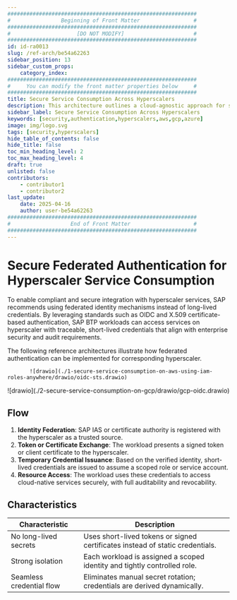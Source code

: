 ```yaml
---
############################################################
#                Beginning of Front Matter                 #
############################################################
#                     [DO NOT MODIFY]                      #
############################################################
id: id-ra0013
slug: /ref-arch/be54a62263
sidebar_position: 13
sidebar_custom_props:
    category_index:
############################################################
#     You can modify the front matter properties below     #
############################################################
title: Secure Service Consumption Across Hyperscalers
description: This architecture outlines a cloud-agnostic approach for securely consuming services offered by hyperscalers from applications running outside their environments.
sidebar_label: Secure Service Consumption Across Hyperscalers
keywords: [security,authentication,hyperscalers,aws,gcp,azure]
image: img/logo.svg
tags: [security,hyperscalers]
hide_table_of_contents: false
hide_title: false
toc_min_heading_level: 2
toc_max_heading_level: 4
draft: true
unlisted: false
contributors:
    - contributor1
    - contributor2
last_update:
    date: 2025-04-16
    author: user-be54a62263
############################################################
#                   End of Front Matter                    #
############################################################
---
```


# Secure Federated Authentication for Hyperscaler Service Consumption

To enable compliant and secure integration with hyperscaler services, SAP recommends using federated identity mechanisms instead of long-lived credentials. By leveraging standards such as OIDC and X.509 certificate-based authentication, SAP BTP workloads can access services on hyperscaler with traceable, short-lived credentials that align with enterprise security and audit requirements.

The following reference architectures illustrate how federated authentication can be implemented for corresponding hyperscaler.

<Tabs>
  <TabItem value="aws" label="Amazon Web Services">

           ![drawio](./1-secure-service-consumption-on-aws-using-iam-roles-anywhere/drawio/oidc-sts.drawio)

  </TabItem>
  
  <TabItem value="gcp" label="Google Cloud Platform">
         ![drawio](./2-secure-service-consumption-on-gcp/drawio/gcp-oidc.drawio)
  </TabItem>
</Tabs>

## Flow

1. **Identity Federation**: SAP IAS or certificate authority is registered with the hyperscaler as a trusted source.
2. **Token or Certificate Exchange**: The workload presents a signed token or client certificate to the hyperscaler.
3. **Temporary Credential Issuance**: Based on the verified identity, short-lived credentials are issued to assume a scoped role or service account.
4. **Resource Access**: The workload uses these credentials to access cloud-native services securely, with full auditability and revocability.

## Characteristics


| Characteristic               | Description                                                                 |
|-----------------------------|-----------------------------------------------------------------------------|
| No long-lived secrets       | Uses short-lived tokens or signed certificates instead of static credentials. |
| Strong isolation            | Each workload is assigned a scoped identity and tightly controlled role.    |
| Seamless credential flow    | Eliminates manual secret rotation; credentials are derived dynamically.     |


